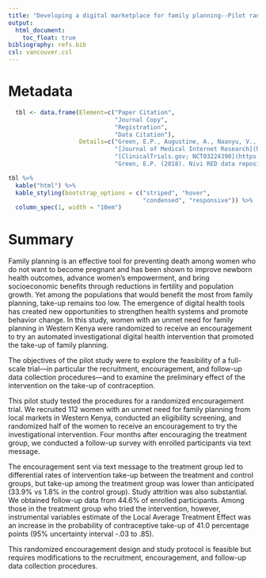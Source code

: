 ```yaml
---
title: "Developing a digital marketplace for family planning--Pilot randomized encouragement trial"
output:
  html_document:
    toc_float: true
bibliography: refs.bib
csl: vancouver.csl
---
```


# Metadata

```r
  tbl <- data.frame(Element=c("Paper Citation", 
                              "Journal Copy", 
                              "Registration",
                              "Data Citation"),
                    Details=c("Green, E.P., Augustine, A., Naanyu, V., Hess, AK, & Kiwinda, L. (2018). Developing a digital marketplace for family planning: Pilot randomized encouragement trial. Journal of Medical Internet Research, 20(7), e10756. doi: http://dx.doi.org/10.2196/10756",
                              "[Journal of Medical Internet Research](http://www.jmir.org/2018/7/e10756/) (open access)",
                              "[ClinicalTrials.gov; NCT03224390](https://clinicaltrials.gov/ct2/show/NCT03224390)",
                              "Green, E.P. (2018). Nivi RED data repository. [![DOI](https://zenodo.org/badge/125381772.svg)](https://zenodo.org/badge/latestdoi/125381772)"))

tbl %>%
  kable("html") %>%
  kable_styling(bootstrap_options = c("striped", "hover", 
                                      "condensed", "responsive")) %>%
  column_spec(1, width = "10em")
```

# Summary

Family planning is an effective tool for preventing death among women who do not want to become pregnant and has been shown to improve newborn health outcomes, advance women's empowerment, and bring socioeconomic benefits through reductions in fertility and population growth. Yet among the populations that would benefit the most from family planning, take-up remains too low. The emergence of digital health tools has created new opportunities to strengthen health systems and promote behavior change. In this study, women with an unmet need for family planning in Western Kenya were randomized to receive an encouragement to try an automated investigational digital health intervention that promoted the take-up of family planning.

The objectives of the pilot study were to explore the feasibility of a full-scale trial—in particular the recruitment, encouragement, and follow-up data collection procedures—and to examine the preliminary effect of the intervention on the take-up of contraception. 

This pilot study tested the procedures for a randomized encouragement trial. We recruited 112 women with an unmet need for family planning from local markets in Western Kenya, conducted an eligibility screening, and randomized half of the women to receive an encouragement to try the investigational intervention. Four months after encouraging the treatment group, we conducted a follow-up survey with enrolled participants via text message. 

The encouragement sent via text message to the treatment group led to differential rates of intervention take-up between the treatment and control groups, but take-up among the treatment group was lower than anticipated (33.9% vs 1.8% in the control group). Study attrition was also substantial. We obtained follow-up data from 44.6% of enrolled participants. Among those in the treatment group who tried the intervention, however, instrumental variables estimate of the Local Average Treatment Effect was an increase in the probability of contraceptive take-up of 41.0 percentage points (95% uncertainty interval -.03 to .85). 

This randomized encouragement design and study protocol is feasible but requires modifications to the recruitment, encouragement, and follow-up data collection procedures.